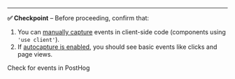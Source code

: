 

<NextJSInstall />

---  

**✅ Checkpoint** – Before proceeding, confirm that:

1. You can [manually capture](/docs/product-analytics/capture-events) events in client-side code (components using `'use client'`).
2. If [autocapture is enabled](/docs/product-analytics/autocapture#disabling-autocapture), you should see basic events like clicks and page views.


<div className="mt-4 mb-2">
    <CallToAction type="primary" to="https://us.posthog.com/activity/explore">
        Check for events in PostHog
    </CallToAction>
</div>